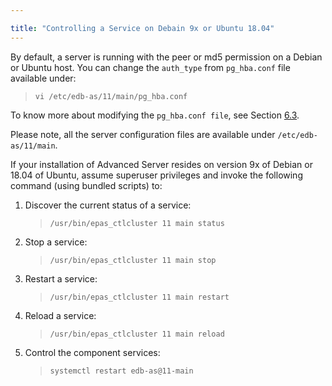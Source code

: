 ---

title: "Controlling a Service on Debain 9x or Ubuntu 18.04"
---

<div id="03_controlling_a_service_on_debain_9x_or_Ubuntu_18_04" class="registered_link"></div>

By default, a server is running with the peer or md5 permission on a Debian or Ubuntu host. You can change the `auth_type` from `pg_hba.conf` file available under:

> `vi /etc/edb-as/11/main/pg_hba.conf`

To know more about modifying the `pg_hba.conf file`, see Section [6.3](https://www.enterprisedb.com/edb-docs/d/edb-postgres-advanced-server/installation-getting-started/installation-guide-for-linux/11/EDB_Postgres_Advanced_Server_Installation_Guide_Linux.1.27.html#pID0E0WB0HA).

Please note, all the server configuration files are available under `/etc/edb-as/11/main`.

If your installation of Advanced Server resides on version 9x of Debian or 18.04 of Ubuntu, assume superuser privileges and invoke the following command (using bundled scripts) to:

1. Discover the current status of a service:

   > `/usr/bin/epas_ctlcluster 11 main status`

2. Stop a service:

   > `/usr/bin/epas_ctlcluster 11 main stop`

3. Restart a service:

   > `/usr/bin/epas_ctlcluster 11 main restart`

4. Reload a service:

   > `/usr/bin/epas_ctlcluster 11 main reload`

5. Control the component services:

   > `systemctl restart edb-as@11-main`